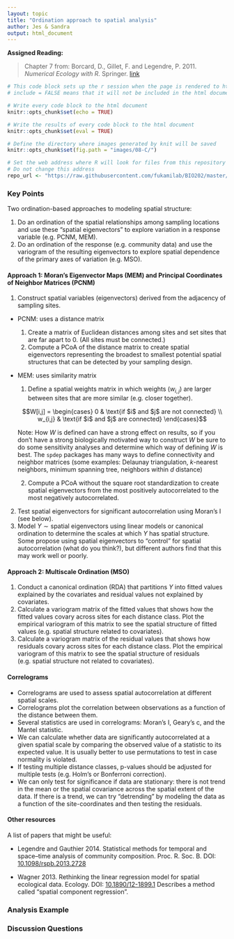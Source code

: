 ```yaml
---
layout: topic
title: "Ordination approach to spatial analysis"
author: Jes & Sandra
output: html_document
---
```


**Assigned Reading:**

> Chapter 7 from: Borcard, D., Gillet, F. and Legendre, P. 2011. *Numerical Ecology with R.* Springer. [link](https://link.springer.com/book/10.1007/978-1-4419-7976-6)


```r
# This code block sets up the r session when the page is rendered to html
# include = FALSE means that it will not be included in the html document

# Write every code block to the html document 
knitr::opts_chunk$set(echo = TRUE)

# Write the results of every code block to the html document 
knitr::opts_chunk$set(eval = TRUE)

# Define the directory where images generated by knit will be saved
knitr::opts_chunk$set(fig.path = "images/08-C/")

# Set the web address where R will look for files from this repository
# Do not change this address
repo_url <- "https://raw.githubusercontent.com/fukamilab/BIO202/master/"
```

### Key Points

Two ordination-based approaches to modeling spatial structure:

1. Do an ordination of the spatial relationships among sampling locations and use these "spatial eigenvectors" to explore variation in a response variable (e.g. PCNM, MEM).
2. Do an ordination of the response (e.g. community data) and use the variogram of the resulting eigenvectors to explore spatial dependence of the primary axes of variation (e.g. MSO).

#### Approach 1: Moran's Eigenvector Maps (MEM) and Principal Coordinates of Neighbor Matrices (PCNM)

1. Construct spatial variables (eigenvectors) derived from the adjacency of sampling sites.

  + PCNM: uses a distance matrix
      1. Create a matrix of Euclidean distances among sites and set sites that are far apart to 0. (All sites must be connected.)
      2. Compute a PCoA of the distance matrix to create spatial eigenvectors representing the broadest to smallest potential spatial structures that can be detected by your sampling design.
      
  + MEM: uses similarity matrix
      1. Define a spatial weights matrix in which weights ($w_{i,j}$) are larger between sites that are more similar (e.g. closer together). 
      
      $$W[i,j] = \begin{cases}
    0 & \text{if $i$ and $j$ are not connected} \\
    w_{i,j} & \text{if $i$ and $j$ are connected}
  \end{cases}$$
  
      Note: How $W$ is defined can have a strong effect on results, so if you don't have a strong biologically motivated way to construct $W$ be sure to do some sensitivity analyses and determine which way of defining $W$ is best. The `spdep` packages has many ways to define connectivity and neighbor matrices (some examples: Delaunay triangulation, $k$-nearest neighbors, minimum spanning tree, neighbors within $d$ distance)

      2. Compute a PCoA without the square root standardization to create spatial eigenvectors from the most positively autocorrelated to the most negatively autocorrelated.

2. Test spatial eigenvectors for significant autocorrelation using Moran's I (see below).
3. Model $Y \sim \text{spatial eigenvectors}$ using linear models or canonical ordination to determine the scales at which $Y$ has spatial structure. Some propose using spatial eigenvectors to "control" for spatial autocorrelation (what do you think?), but different authors find that this may work well or poorly.

#### Approach 2: Multiscale Ordination (MSO)

1. Conduct a canonical ordination (RDA) that partitions $Y$ into fitted values explained by the covariates and residual values not explained by covariates.
2. Calculate a variogram matrix of the fitted values that shows how the fitted values covary across sites for each distance class. Plot the empirical variogram of this matrix to see the spatial structure of fitted values (e.g. spatial structure related to covariates).
3. Calculate a variogram matrix of the residual values that shows how residuals covary across sites for each distance class. Plot the empirical variogram of this matrix to see the spatial structure of residuals (e.g. spatial structure not related to covariates).


#### Correlograms

+ Correlograms are used to assess spatial autocorrelation at different spatial scales. 
+ Correlograms plot the correlation between observations as a function of the distance between them.
+ Several statistics are used in correlograms: Moran's I, Geary's c, and the Mantel statistic.
+ We can calculate whether data are significantly autocorrelated at a given spatial scale by comparing the observed value of a statistic to its expected value. It is usually better to use permutations to test in case normality is violated.
+ If testing multiple distance classes, p-values should be adjusted for multiple tests (e.g. Holm's or Bonferroni correction).
+ We can only test for significance if data are stationary: there is not trend in the mean or the spatial covariance across the spatial extent of the data. If there is a trend, we can try "detrending" by modeling the data as a function of the site-coordinates and then testing the residuals.


#### Other resources

A list of papers that might be useful:

+ Legendre and Gauthier 2014. Statistical methods for temporal and space–time analysis of community composition. Proc. R. Soc. B. DOI: [10.1098/rspb.2013.2728](http://dx.doi.org/10.1098/rspb.2013.2728)

+ Wagner 2013. Rethinking the linear regression model for spatial ecological data. Ecology. DOI: [10.1890/12-1899.1](http://dx.doi.org/10.1890/12-1899.1) Describes a method called "spatial component regression".


### Analysis Example



### Discussion Questions





